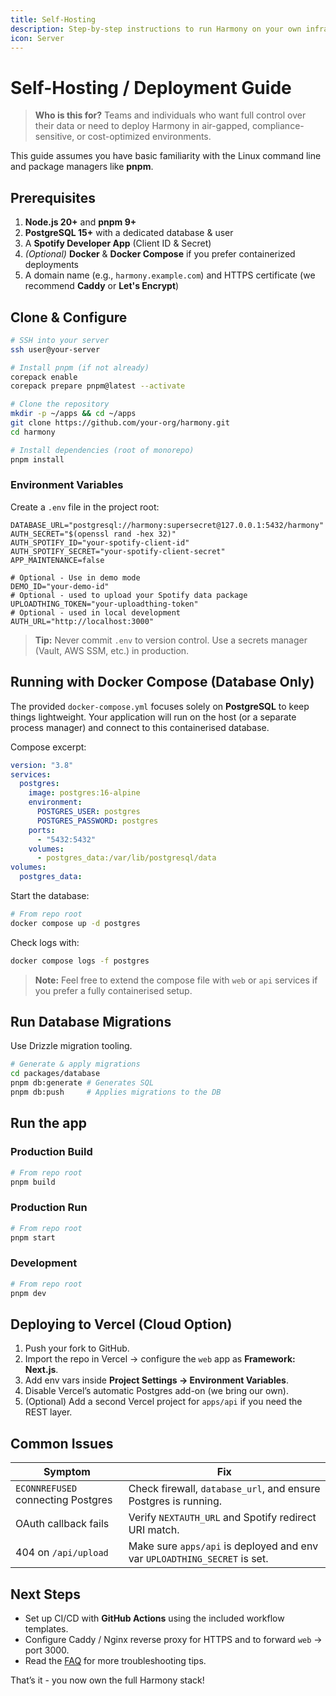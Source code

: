 ```yaml
---
title: Self-Hosting
description: Step-by-step instructions to run Harmony on your own infrastructure
icon: Server
---
```


# Self-Hosting / Deployment Guide

> **Who is this for?**
> Teams and individuals who want full control over their data or need to deploy Harmony in air-gapped, compliance-sensitive, or cost-optimized environments.

<Callout type="warn">This guide assumes you have basic familiarity with the Linux command line and package managers like **pnpm**.</Callout>

## Prerequisites

1. **Node.js 20+** and **pnpm 9+**
2. **PostgreSQL 15+** with a dedicated database & user
3. A **Spotify Developer App** (Client ID & Secret)
4. *(Optional)* **Docker** & **Docker Compose** if you prefer containerized deployments
5. A domain name (e.g., `harmony.example.com`) and HTTPS certificate (we recommend **Caddy** or **Let's Encrypt**)

## Clone & Configure

```bash
# SSH into your server
ssh user@your-server

# Install pnpm (if not already)
corepack enable
corepack prepare pnpm@latest --activate

# Clone the repository
mkdir -p ~/apps && cd ~/apps
git clone https://github.com/your-org/harmony.git
cd harmony

# Install dependencies (root of monorepo)
pnpm install
```

### Environment Variables

Create a `.env` file in the project root:

```
DATABASE_URL="postgresql://harmony:supersecret@127.0.0.1:5432/harmony"
AUTH_SECRET="$(openssl rand -hex 32)"
AUTH_SPOTIFY_ID="your-spotify-client-id"
AUTH_SPOTIFY_SECRET="your-spotify-client-secret"
APP_MAINTENANCE=false

# Optional - Use in demo mode
DEMO_ID="your-demo-id"
# Optional - used to upload your Spotify data package
UPLOADTHING_TOKEN="your-uploadthing-token"
# Optional - used in local development
AUTH_URL="http://localhost:3000"
```

> **Tip:** Never commit `.env` to version control. Use a secrets manager (Vault, AWS SSM, etc.) in production.

## Running with Docker Compose (Database Only)

The provided `docker-compose.yml` focuses solely on **PostgreSQL** to keep things lightweight. Your application will run on the host (or a separate process manager) and connect to this containerised database.

Compose excerpt:

```yaml
version: "3.8"
services:
  postgres:
    image: postgres:16-alpine
    environment:
      POSTGRES_USER: postgres
      POSTGRES_PASSWORD: postgres
    ports:
      - "5432:5432"
    volumes:
      - postgres_data:/var/lib/postgresql/data
volumes:
  postgres_data:
```

Start the database:

```bash
# From repo root
docker compose up -d postgres
```

Check logs with:

```bash
docker compose logs -f postgres
```

> **Note:** Feel free to extend the compose file with `web` or `api` services if you prefer a fully containerised setup.

## Run Database Migrations

Use Drizzle migration tooling.

```bash
# Generate & apply migrations
cd packages/database
pnpm db:generate # Generates SQL
pnpm db:push     # Applies migrations to the DB
```

## Run the app

### Production Build

```bash
# From repo root
pnpm build
```

### Production Run

```bash
# From repo root
pnpm start
```

### Development

```bash
# From repo root
pnpm dev
```

## Deploying to Vercel (Cloud Option)

1. Push your fork to GitHub.
2. Import the repo in Vercel → configure the `web` app as **Framework: Next.js**.
3. Add env vars inside **Project Settings → Environment Variables**.
4. Disable Vercel’s automatic Postgres add-on (we bring our own).
5. (Optional) Add a second Vercel project for `apps/api` if you need the REST layer.


## Common Issues

| Symptom                            | Fix |
|------------------------------------|------|
| `ECONNREFUSED` connecting Postgres | Check firewall, `database_url`, and ensure Postgres is running. |
| OAuth callback fails               | Verify `NEXTAUTH_URL` and Spotify redirect URI match. |
| 404 on `/api/upload`               | Make sure `apps/api` is deployed and env var `UPLOADTHING_SECRET` is set. |

## Next Steps

- Set up CI/CD with **GitHub Actions** using the included workflow templates.
- Configure Caddy / Nginx reverse proxy for HTTPS and to forward `web` → port 3000.
- Read the [FAQ](/faq) for more troubleshooting tips.

<Callout>That’s it - you now own the full Harmony stack!</Callout> 